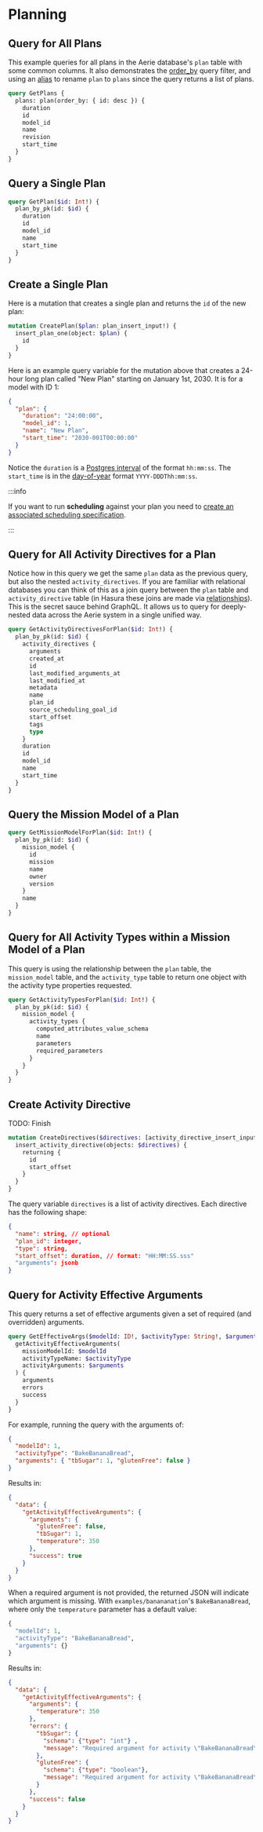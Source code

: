 # Planning

## Query for All Plans

This example queries for all plans in the Aerie database's `plan` table with some common columns. It also demonstrates the [order_by](https://hasura.io/docs/latest/queries/postgres/sorting/#the-order_by-argument) query filter, and using an [alias](https://hasura.io/docs/latest/queries/postgres/variables-aliases-fragments-directives/#using-aliases) to rename `plan` to `plans` since the query returns a list of plans.

```graphql
query GetPlans {
  plans: plan(order_by: { id: desc }) {
    duration
    id
    model_id
    name
    revision
    start_time
  }
}
```

## Query a Single Plan

```graphql
query GetPlan($id: Int!) {
  plan_by_pk(id: $id) {
    duration
    id
    model_id
    name
    start_time
  }
}
```

## Create a Single Plan

Here is a mutation that creates a single plan and returns the `id` of the new plan:

```graphql
mutation CreatePlan($plan: plan_insert_input!) {
  insert_plan_one(object: $plan) {
    id
  }
}
```

Here is an example query variable for the mutation above that creates a 24-hour long plan called "New Plan" starting on January 1st, 2030. It is for a model with ID 1:

```json
{
  "plan": {
    "duration": "24:00:00",
    "model_id": 1,
    "name": "New Plan",
    "start_time": "2030-001T00:00:00"
  }
}
```

Notice the `duration` is a [Postgres interval](https://www.postgresqltutorial.com/postgresql-tutorial/postgresql-interval/) of the format `hh:mm:ss`.
The `start_time` is in the [day-of-year](https://nsidc.org/data/user-resources/help-center/day-year-doy-calendar) format `YYYY-DDDThh:mm:ss`.

:::info

If you want to run **scheduling** against your plan you need to [create an associated scheduling specification](../../scheduling#create-scheduling-specification).

:::

## Query for All Activity Directives for a Plan

Notice how in this query we get the same `plan` data as the previous query, but also the nested `activity_directives`. If you are familiar with relational databases you can think of this as a join query between the `plan` table and `activity_directive` table (in Hasura these joins are made via [relationships](https://hasura.io/learn/graphql/hasura/relationships/)). This is the secret sauce behind GraphQL. It allows us to query for deeply-nested data across the Aerie system in a single unified way.

```graphql
query GetActivityDirectivesForPlan($id: Int!) {
  plan_by_pk(id: $id) {
    activity_directives {
      arguments
      created_at
      id
      last_modified_arguments_at
      last_modified_at
      metadata
      name
      plan_id
      source_scheduling_goal_id
      start_offset
      tags
      type
    }
    duration
    id
    model_id
    name
    start_time
  }
}
```

## Query the Mission Model of a Plan

```graphql
query GetMissionModelForPlan($id: Int!) {
  plan_by_pk(id: $id) {
    mission_model {
      id
      mission
      name
      owner
      version
    }
    name
  }
}
```

## Query for All Activity Types within a Mission Model of a Plan

This query is using the relationship between the `plan` table, the `mission_model` table, and the `activity_type` table to return one object with the activity type properties requested.

```graphql
query GetActivityTypesForPlan($id: Int!) {
  plan_by_pk(id: $id) {
    mission_model {
      activity_types {
        computed_attributes_value_schema
        name
        parameters
        required_parameters
      }
    }
  }
}
```

## Create Activity Directive

TODO: Finish

```graphql
mutation CreateDirectives($directives: [activity_directive_insert_input!]!  ) {
  insert_activity_directive(objects: $directives) {
    returning {
      id
      start_offset
    }
  }
}
```

The query variable `directives` is a list of activity directives.
Each directive has the following shape:
```json
{
  "name": string, // optional
  "plan_id": integer,
  "type": string,
  "start_offset": duration, // format: "HH:MM:SS.sss"
  "arguments": jsonb
}
```

## Query for Activity Effective Arguments

This query returns a set of effective arguments given a set of required (and overridden) arguments.

```graphql
query GetEffectiveArgs($modelId: ID!, $activityType: String!, $arguments: ActivityArguments!) {
  getActivityEffectiveArguments(
    missionModelId: $modelId
    activityTypeName: $activityType
    activityArguments: $arguments
  ) {
    arguments
    errors
    success
  }
}
```

For example, running the query with the arguments of:

```json
{
  "modelId": 1,
  "activityType": "BakeBananaBread",
  "arguments": { "tbSugar": 1, "glutenFree": false }
}
```

Results in:

```json
{
  "data": {
    "getActivityEffectiveArguments": {
      "arguments": {
        "glutenFree": false,
        "tbSugar": 1,
        "temperature": 350
      },
      "success": true
    }
  }
}
```

When a required argument is not provided, the returned JSON will indicate which argument is missing.
With ``examples/banananation``'s ``BakeBananaBread``, where only the ``temperature`` parameter has a default value:

```graphql
{
  "modelId": 1,
  "activityType": "BakeBananaBread",
  "arguments": {}
}
```

Results in:

```json
{
  "data": {
    "getActivityEffectiveArguments": {
      "arguments": {
        "temperature": 350
      },
      "errors": {
        "tbSugar": {
          "schema": {"type": "int"} ,
          "message": "Required argument for activity \"BakeBananaBread\" not provided: \"tbSugar\" of type ValueSchema.INT"
        },
        "glutenFree": {
          "schema": {"type": "boolean"},
          "message": "Required argument for activity \"BakeBananaBread\" not provided: \"glutenFree\" of type ValueSchema.BOOLEAN"
        }
      },
      "success": false
    }
  }
}
```
